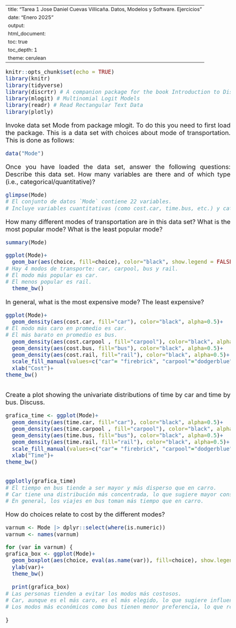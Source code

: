 

---
title: "Tarea 1 Jose Daniel Cuevas Villicaña. Datos, Modelos y Software. Ejercicios"
date: "Enero 2025"
output: 
  html_document:
    toc: true
    toc_depth: 1
    theme: cerulean
---


<style>
body {
text-align: justify}
</style>

<style type="text/css">
body{/*Normal*/
     font-size: 20px;
}
</style>



```r
knitr::opts_chunk$set(echo = TRUE)
library(knitr)
library(tidyverse)
library(discrtr) # A companion package for the book Introduction to Discrete Choice Analysis with `R`
library(mlogit) # Multinomial Logit Models
library(readr) # Read Rectangular Text Data
library(plotly)
```



Invoke data set Mode from package mlogit. To do this you need to first load the package. This is a data set with choices about mode of transportation. This is done as follows:

```r
data("Mode")
```

Once you have loaded the data set, answer the following questions:
Describe this data set. How many variables are there and of which type (i.e., categorical/quantitative)?

```r
glimpse(Mode)
# El conjunto de datos `Mode` contiene 22 variables.
# Incluye variables cuantitativas (como cost.car, time.bus, etc.) y categóricas (como choice).
```





How many different modes of transportation are in this data set? What is the most popular mode? What is the least popular mode?

```r
summary(Mode)
```
```r
ggplot(Mode)+
  geom_bar(aes(choice, fill=choice), color="black", show.legend = FALSE)+
# Hay 4 modos de transporte: car, carpool, bus y rail.
# El modo más popular es car.
# El menos popular es rail.
  theme_bw()
```


In general, what is the most expensive mode? The least expensive?


```r
ggplot(Mode)+
  geom_density(aes(cost.car, fill="car"), color="black", alpha=0.5)+
# El modo más caro en promedio es car.
# El más barato en promedio es bus.
  geom_density(aes(cost.carpool , fill="carpool"), color="black", alpha=0.5)+
  geom_density(aes(cost.bus, fill="bus"), color="black", alpha=0.5)+
  geom_density(aes(cost.rail, fill="rail"), color="black", alpha=0.5)+
  scale_fill_manual(values=c("car"= "firebrick", "carpool"="dodgerblue", "bus"="darkgoldenrod2", "rail"="cyan"), name="Mode")+
  xlab("Cost")+
theme_bw()
  
```



Create a plot showing the univariate distributions of time by car and time by bus. Discuss.


```r
grafica_time <- ggplot(Mode)+
  geom_density(aes(time.car, fill="car"), color="black", alpha=0.5)+
  geom_density(aes(time.carpool , fill="carpool"), color="black", alpha=0.5)+
  geom_density(aes(time.bus, fill="bus"), color="black", alpha=0.5)+
  geom_density(aes(time.rail, fill="rail"), color="black", alpha=0.5)+
  scale_fill_manual(values=c("car"= "firebrick", "carpool"="dodgerblue", "bus"="darkgoldenrod2", "rail"="cyan"), name="Mode")+
  xlab("Time")+
theme_bw()


ggplotly(grafica_time)  
# El tiempo en bus tiende a ser mayor y más disperso que en carro.
# Car tiene una distribución más concentrada, lo que sugiere mayor consistencia en tiempos.
# En general, los viajes en bus toman más tiempo que en carro.
```

How do choices relate to cost by the different modes?

```r
varnum <- Mode |> dplyr::select(where(is.numeric))
varnum <- names(varnum)

for (var in varnum) {
grafica_box <- ggplot(Mode)+
  geom_boxplot(aes(choice, eval(as.name(var)), fill=choice), show.legend=FALSE)+
  ylab(var)+
  theme_bw()
  
  print(grafica_box)
# Las personas tienden a evitar los modos más costosos.
# Car, aunque es el más caro, es el más elegido, lo que sugiere influencia de otros factores como comodidad o tiempo.
# Los modos más económicos como bus tienen menor preferencia, lo que refleja compensaciones entre costo y calidad del viaje.
    
}



```
